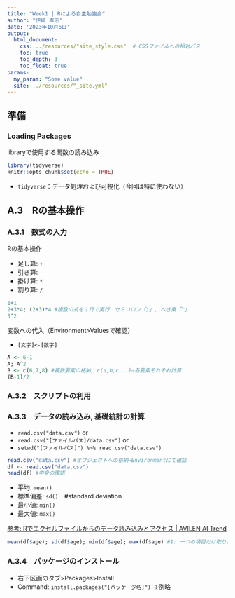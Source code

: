 ```yaml
---
title: "Week1 | Rによる自主勉強会"
author: "伊﨑 直志"
date: '2023年10月6日'
output: 
  html_document:
    css: ../resources/"site_style.css"  # CSSファイルへの相対パス
    toc: true
    toc_depth: 3
    toc_float: true
params:
  my_param: "Some value"
  site: ../resources/"_site.yml"
---
```

## 準備
### Loading Packages
libraryで使用する関数の読み込み
```r
library(tidyverse)
knitr::opts_chunk$set(echo = TRUE)
```

- `tidyverse`：データ処理および可視化（今回は特に使わない）

## A.3　Rの基本操作
### A.3.1　数式の入力
Rの基本操作

- 足し算: `+`
- 引き算: `-`
- 掛け算: `*`
- 割り算: `/`

```r
1+1
2+3*4; (2+3)*4 #複数の式を１行で実行　セミコロン「;」, べき乗「^」
5^2
```

変数への代入（Environment>Valuesで確認）

- `[文字]<-[数字]`

```r
A <- 6-1
A; A^2
B <- c(6,7,8) #複数要素の格納, c(a,b,c...)→各要素それぞれ計算
(B-1)/2
```

### A.3.2　スクリプトの利用
### A.3.3　データの読み込み, 基礎統計の計算
- `read.csv("data.csv")`    or
- `read.csv("[ファイルパス]/data.csv")`   or
- `setwd("[ファイルパス]") %>% read.csv("data.csv")`

```r
read.csv("data.csv") #オブジェクトへの格納→Environmentにて確認
df <- read.csv("data.csv")
head(df) #中身の確認
```
- 平均: `mean()`
- 標準偏差: `sd()`　#standard deviation
- 最小値: `min()`
- 最大値: `max()`

[参考: Rでエクセルファイルからのデータ読み込みとアクセス | AVILEN AI Trend](https://ai-trend.jp/programming/r-beginner/r-2/)

```r
mean(df$age); sd(df$age); min(df$age); max(df$age) #$: 一つの項目だけ取り出す
```

### A.3.4　パッケージのインストール
- 右下区画のタブ>Packages>Install
- Command: `install.packages("[パッケージ名]")`
→例略